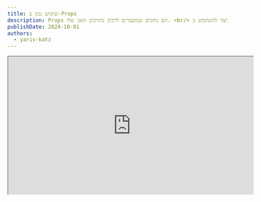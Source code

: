 ```yaml
---
title: שימוש נכון ב-Props
description: Props הם נתונים שמועברים לרכיב מהרכיב האב שלו. <br/> הנה רשימה של טיפים כיצד להשתמש ב-props בצורה נכונה
publishDate: 2024-10-01
authors:
  - yariv-katz
---
```



<div class="not-content flex">
	<iframe
		class="mx-auto mb-10"
		width="560"
		height="315"
		src="https://www.youtube.com/embed/krpGUmiCIEU?si=XPXEkzqSK4X5aizM"
		title="React Props Best Practices - video"
		allow="accelerometer; clipboard-write; encrypted-media; gyroscope; picture-in-picture; web-share"
		allowFullScreen
		loading="lazy"
		referrerPolicy="strict-origin-when-cross-origin"
		aria-label="React Props Best Practices - video"
		aria-describedby="iframe-video-description"
	/>
</div>
<span id="iframe-video-description" class="sr-only">
This video explains best practices for using props in React, including tips on prop drilling, naming conventions, optional props, default values, and using TypeScript for type safety with practical examples.
</span>

Props הם נתונים שמועברים לרכיב מהרכיב האב שלו.  
הנה רשימה של טיפים כיצד להשתמש ב-props בצורה נכונה ב-`React`

## \#1 המנעו מ-Prop drilling

Prop drilling הוא העברת props להרבה שלבים בעץ ה - **React Components**  
נסתכל על הדוגמא הבאה שבה `<App>` מעבירה prop ל `<Child>` ו- `<Child>` מעבירה אותו ל- `<GrandChild>`  

<div className="mt-5 not-content" dir="ltr">
<Sandpack 
	client:load
	files={{
		"App.js": {			
			code: `
  return (
    <Child title="hello from parent"  />
  )
}`
		},
		"Child.js": {
			code: `
  return (
    <GrandChild {...props} />
  )
}`
		},
		"GrandChild.js": {
			code: `
  return (
    <div>{props.title}</div>
  )
}`
		}
	}}
	template="react" 
/>
</div>

העברת ה- Props במורד העץ של הרכיבים נקראת **prop drilling** והיא נחשבת לפרקטיקה רעה כאשר מעבירים props ב-`React`.

### דרכים למנוע prop drilling

כדי למנוע prop drilling ניתן לבצע אחת מהדרכים הבאות:

1. אחסון הנתונים ב-context

בדוגמא הבאה במקום להעביר את ה-props במורד העץ של הרכיבים, אנו יוצרים context ומאחסנים את ה-props ב-context.

<div className="mt-5 not-content" dir="ltr">
<Sandpack 
	client:load
	files={{
		"title.context.js": {
			code: `
	title: ''
});
`
		},
		"App.js": {			
			code: `
  return (
	  <titleContext.Provider value={{title: 'hello from parent'}}>
        <Child />
	  </titleContext.Provider>
  )
}`
		},
		"Child.js": {
			code: `
  return (
    <GrandChild />
  )
}`
		},
		"GrandChild.js": {
			code: `
  const { title } = useContext(titleContext);
  return (
    <div>{title}</div>
  )
}`
		}
	}}
	template="react" 
/>
</div>

2. שימוש בספריית ניהול State

דרך נוספת למנוע prop drilling היא להשתמש בספריית ניהול State כמו `Redux` או `Mobx` כדי לאחסן את הנתונים ב-state גלובלי.

נדגים בדוגמא הבאה עם [Redux](https://redux.js.org/), `Redux` אינו הספרייה היחידה לניהול State, ישנם ספריות ניהול State רבות ופופולריות נוספות שכל אחת מהן יש לה יתרונות וחסרונות.

<div className="mt-5 not-content" dir="ltr">
<Sandpack 
	client:load
	customSetup={{ 
		dependencies: { 
			"react": "^18.0.0",
    	"react-dom": "^18.0.0",
    	"react-scripts": "^5.0.0",
			"@reduxjs/toolkit": "^2.2.7",
			"react-redux": "^9.1.2"
		}
	}}
	files={{
		"store.js": {
			code: `
	name: 'messages',
	initialState: {
		title: 'hello default value'
	},
	reducers: {
		setTitle: (state, action) => {
			state.title = action.payload;
		}
	}
})

	reducer: {
		messages: messagesSlice.reducer
	}	
})
			`
		},
		"App.js": {			
			code: `
  return (
	  <Provider store={store}>
        <Parent />
	  </Provider>
  )
}`
		},
		"Parent.js": {
			code: `
  const dispatch = useDispatch();
	
  useEffect(() => {
    dispatch(messagesSlice.actions.setTitle('Hello World from parent!'))
  }, [dispatch])

  return (
    <Child />
  )
}`
		},
		"Child.js": {
			code: `

  return (
    <GrandChild />
  )
}			
`
		},
		"GrandChild.js": {
			code: `
  const title = useSelector((state) => state.messages.title)
  return (
    <div>{title}</div>
  )
}`
		}
	}}
	template="react" 
/>
</div>

אנחנו צריכים לעטוף את כל האפליקציה שלנו עם רכיב `Provider` מספריית `react-redux` כדי שכל עץ הרכיבים יוכל לגשת ל-Redux store, ואנו עושים זאת ב-`App.js`.  
`Parent.js` יכול לאחסן נתונים ב-Redux ש-`GrandChild` יכול לגשת אליהם בלי צורך ב-**Prop drilling**  
`GrandChild.js` יכול לגשת לנתונים ב-Redux באמצעות השימוש ב- `useSelector` hook.

## \#2. שימוש בקונבנציות בשמות ה-props

אם תסתכלו על [Material Design](https://mui.com/) ותבחנו בשמות ה-props שאתם מעבירים לרכיבים, תגלו ששמות ה-props חוזרים בין רכיבים שונים.  
לדוגמא: `variant`, `sx`, `disabled`, `color` ועוד.

כאשר אתם יוצרים אפליקציה, עליכם לדמיין שאתם לא רק יוצרים אפליקציה, אלא גם יוצרים שפה שלמה.  
אותה שפה תשקף איך האפליקציה שלכם תראה: סגנון חוזר, רכיבים חוזרים ו-UX.  
אותה שפה תשקף גם איך הקוד שלכם יראה: שימוש בפונקציות, מחלקות, יצירת ספריות משלכם, יצירת כלים שתשתמשו בהם בכל האפליקציה שלכם.  
אותה שפה תשמש ככלי אכיפה שתשקף עליכם לבנות את האפליקציה שלכם כמו קוביות לגו, בשימוש בתשתיות טובות ובשימוש בקוד שלכם.

אותה שפה תשקף גם על קונבנציות שתצטרכו להשתמש בהן, ואותן קונבנציות יעזרו לכם להשתמש שימוש חוזר בסט הכלים שבניתם.

לדוגמא בבסיס הנתונים שלכם, בעמודות הטבלאות, תשתדלו להשתמש בשמות דומים לעמודות דומות, אם לדוגמא יש לכם ישות (A) שמכילה עמודה שנקראת `name`, ויש לכם ישות (B) שגם היא מכילה עמודה שנקראת `name` תשתדלו להשתמש באותו שם גם ב- B ולא להשתמש לדוגמא ב- A בעמודה `name` וב- B בעמודה `title`.  

למה זה כל כך חשוב לשמות דומים?  
במילה אחת **קיבוץ**  
כאשר יוצרים תוכנה אנו אוהבים לקיבץ דברים דומים יחד, מהקיבוץ הזה אפשר לחלק לקיבוצים גדולים יותר וגדולים יותר וגדולים יותר.  
לדוגמא אולי תקחו פונקציות שקשורות זו לזו ותכניסו אותן לתוך מחלקה, אולי תקחו את המחלקה הזו ותכניסו אותה לתוך פונקציות עזר וכלים ותכניסו אותם לתוך ספריית חיצונית, ומכך תיצרו אפליקציות שונות.

אנחנו אוהבים לקבץ דברים יחד לקבוצות לוגיות כאשר עוסקים בפיתוח תוכנה, השמות עוזרים להבין את החלוקה הזאת לקבוצות ושימוש חוזר בקוד ולכן הם חשובים.  
קל יותר לקבץ דברים יחד אם השמות דומים זה לזה.

אותה חוקיות עובדת גם בשמות של ה - props ברכיבים שלכם, תשתדלו להשתמש בשמות דומים ל- props ברכיבים שלכם, זה יעזור לכם לארגן, להוריש, להשתמש בתבניות שונות, למצוא את הפרצות ה - `DRY` שלכם.  
זה יעזור גם לרכיבים שלכם להיות יותר נגישים לצוות שלכם.

## \#3. סוגי ה-props, אופציונליים וערך ברירת מחדל

תשאלו את עצמכם, מהו הסוג של כל פרופ שמועבר? האם הפרופ הוא חובה או אופציונלי? אם הפרופ הוא אופציונלי האם יש לו ערך ברירת מחדל?

כאשר משתמשים ב-[TypeScript](https://www.typescriptlang.org/) תשובה לשאלות האלו תיראה כך:

```typescript
import type { FC } from 'react'

type ChildProps = {
	age? number;
	name: string;
}

export const Child: FC<ChildProps> = ({
	age = 33,
	name
}) => {
	// ...
}
```

שימו לב איך אנחנו מפרטים את כל סוג הפרופ שמועבר, אנו גם מפרטים אם הפרופ הוא אופציונלי או חובה, ואם נדרש נכניס לפרופ ערך ברירת מחדל בדסטרקטור.

אותה חוקיות עובדת גם ב- **JavaScript** כאשר הקוד יראה כך:

```js
import PropTypes from 'prop-types';

export const Child = ({
	age = 33,
	name
}) => {
	// ...	
}

Child.propTypes = {
	age: PropTypes.number,
	name: PropTypes.string.isRequired
}
```

## \#4. הוסיפו הערות

תיהיו חלק מהצוות שלכם, תוסיפו הערות לרכיבים שלכם כולל את הפרופס שהרכיב מקבל.  
המפתחים בצוות שלכם לא יבינו איך להשתמש ברכיב שלכם מיד, עזרו להם עם [JSDocs](https://jsdoc.app/)

```js
/**
 * This component will do this and that
 * @param {Object} props
 * @param {number} props.age - the age of the child
 * @param {string} props.name - the name of the child
 * @returns {React.ReactElement}
 */
export const Child = ({
	age = 33,
	name
}) => {
	// ...	
}
```

עבודה עם `JSDoc` תשתלב נהדר עם ה-IDE שלכם שיכול להציג לכם הערות כאשר מעבירים על הפונקציה.

## \#5. types גנריים

האם אתם משתמשים ב-[TypeScript](https://www.typescriptlang.org/)? אם כן, תשתמשו בכל הכוח של `TypeScript` כדי להגדיר את סוגי ה-props שלכם.  
לדוגמא תוכלו להשתמש ב- `Generic Type <T>` כדי להגדיר את הבדיקות של `TypeScript` על פי סוג שנשלח ב `<T>`.

ניקח כדוגמא את הרכיב הבא שמקבל מופע של מחלקה ומדפיס אחת מהמאפיינים של המחלקה לפי ה-props שנשלחים לרכיב:

```typescript

type FilteredKeys<T, U> = { [P in keyof T]: T[P] extends U ? P : never }[keyof T];

type Props<T, U> = { 
	entity: T;
	typeThis: FilteredKeys<T, U>;
}

export const Generic = <T extends unknown, U extends ReactNode>({ 
	entity, 
	typeThis 
} : Props<T, U>): ReactElement => {
	const hello = entity[typeThis] as U;
	return (
		<div>
			<h1>{hello}</h1>
		</div>
	);
}

```

שימו לב ש `FilterKeys` מסנן רק את המאפיינים שמורים על פי `U`, אז אם אני שולח את האובייקט:

```
const a = {
	hello: 'world',
	age: 33,
	meaning: 42
}
```

אז `FilteredKeys<typeof a, number>` יחזיר `age | meaning`.

ה - `props` של הרכיב מקבלים 2 סוגי `Generic` ולכן כדי לקרוא לרכיב נוכל לעשות את הקריאה הבאה:

```typescript
class Person {
  name = 'academeez';
  age = {};
}

const me = new Person();

function App() {
  return (
		<Generic<Person, string> entity={me} typeThis='name' />
  );
}
```

האם ידעתם שרוב הרכיבים ב- `mui` מכילים סוג גנרי?  
אבל אנחנו לא צריכים באמת לשלוח אותם כאשר משתמשים ברכיב שלהם נכון?  
בדוגמא שלנו אנחנו לא צריכים לשלוח את הגנריים האלו, והיינו יכולים לכתוב את אותו דבר כך:

```typescript
<Generic entity={me} typeThis='name' />
```

זה עובד כי `typescript` יכול להסיק את סוגי הגנריים על פי ה-props האחרים שאנו מעבירים, זה הסיבה שבדרך כלל אין צורך לשלוח את הגנריים ל- `mui`.  

משתנים גנריים הם רק חלק מהכוח של `typescript` שאני רואה שרוב המפתחים המנוסים מפספסים כאשר כותבים את הרכיבים שלהם.

## \#6 להשתמש ב memo או לא להשתמש ב memo?

חשוב להבין מתי כדאי להשתמש ב- `memo` על ה- props שאתם מעבירים.  
כחוק כללי תשתמשו ב- `memo` על ה- props שאתם מעבירים במקרים הבאים:

1. כאשר הרכיב שאליו אתם מעבירים את ה- props הוא רכיב פיור שהוא מעוטר ב- `React.memo`, והרכיבים שאתם מעבירים הם לא פרימיטיבים, ואתם רוצים למנוע מהרכיב הזה לעדכן כאשר האבא שלו עושה רנדר:

```js title="Child.js"
import {memo} from 'react';

function Child({
	person,
	onClick
}) {
	return (
		<div>
			<h1>
			Hello {person.name}
			</h1>
			<button onClick={onClick}>
				click me
			</button>
		</div>
		
	)
}

export default memo(Child);
```

תעשו `memo` על ה- props שאתם מעבירים ל- `Child` אם אתם לא רוצים שהוא ירנדר כל פעם שהאבא שלו רונדר.

`Child` מעוטר ב- `memo` ולכן הוא ירנדר רק כאשר ה- props שלו משתנים.

2. ה - props משמשים ב - Child ב - dependency array לדוגמא ב - `useEffect`, `useCallback`, `useMemo` ואתם לא רוצים שהם ירוצו שוב:

```javascript
import {useMemo} from 'react';

export default function Child({
	student,
}) {
	
	const grade = useMemo(() => {
		// when student is changed calculate his grade
	}, [student])
	
	return (
		<h1>
		You got {grade}
		</h1>			
	)
}
```

שימו לב שהילד קיבל prop ומשתמש ב prop בתוך dependency array, כך האב יכול לשלוט מתי הוא יצור את התלמיד כדי למנוע חישובים יקרים ב- `Child`

## \#7 אם אתם יכולים לקבל את ה- props אז אל תעבירו אותם

בתחילת הדרך של `Redux` במדריך שלהם, הם ציינו דרך לפרק את הרכיבים שלכם לרכיבי **Container** ורכיבי **Dumb**.  
זו דרך שעזרה ל **Dan Abramov** בעבר והוא כתב על זה במאמר [זה](https://medium.com/@dan_abramov/smart-and-dumb-components-7ca2f9a7c7d0)

בתחילת המאמר תראו את ההערה שלו:

> Update from 2019: I wrote this article a long time ago and my views have since evolved. In particular, I don’t suggest splitting your components like this anymore. If you find it natural in your codebase, this pattern can be handy. But I’ve seen it enforced without any necessity and with almost dogmatic fervor far too many times. The main reason I found it useful was because it let me separate complex stateful logic from other aspects of the component. Hooks let me do the same thing without an arbitrary division. This text is left intact for historical reasons but don’t take it too seriously.

העידן של הרכיבים החכמים והטיפשים כבר לא מתאים לעולם עם components שמשתמשים ב-hooks.

פעמים רבות אני רואה מפתחים מעבירים את ה- props לרכיבים שלהם כאשר הם יכולים לקבל את ה- props בעצמם על ידי קריאה ל-hook מסוים.

נבחן את הדוגמא הבאה המשתמשת ב - [NextJS](https://nextjs.org/)

```javascript
function App() {
  const router = useRouter();
  const id = router.query['id']
  
  return (
    <Article id={id} />
  );
}
```

ה - `<Article />` יכול לקבל את ה - `id` מה - `useRouter()` ולא צריך לקבל אותו מה - `App`.  
אז למה אנחנו מעבירים אותו?
מדוע שה - `<Article />` לא יכול לקרוא ל - `useRouter()` בעצמו?

ככל שתעבירו יותר props שאין באמת צורך להעביר אותם, כך תקשה על עצמכם להבין את הרכיב שלכם וכך תקשה על צוות שלכם להבין את הרכיב שלכם.

## סיכום

למדנו על props מאוד מוקדם כאשר התחלנו ללמוד על `React`.  
עושה רושם שזה נושא פשוט, אך אני רואה כל כך הרבה טעויות ושימושים לא נכונים של אפילו של מפתחים מנוסים ב- `React`.
כאשר לא מקפידים על שימוש נכון ב - `props` זה יוביל ליותר באגים, יותר רנדרים, API של רכיבים שאינם ברורים ולכן פחות משתמשים בהם, זה אפילו משפיע על הבדיקות ועל הקוד שלכם ועל הקושי שלכם לבדוק את הרכיבים שלכם.

מקווה ששיעור זה ישפר את יכולת העברת ה- `props` שלכם ב- `React`.
